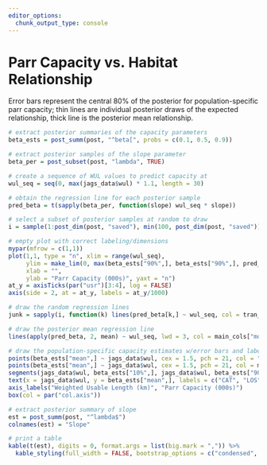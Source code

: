 ```yaml
---
editor_options: 
  chunk_output_type: console
---
```


# Parr Capacity vs. Habitat Relationship

Error bars represent the central 80% of the posterior for population-specific parr capacity; thin lines are individual posterior draws of the expected relationship, thick line is the posterior mean relationship.

```r
# extract posterior summaries of the capacity parameters
beta_ests = post_summ(post, "^beta[", probs = c(0.1, 0.5, 0.9))

# extract posterior samples of the slope parameter
beta_per = post_subset(post, "lambda", TRUE)

# create a sequence of WUL values to predict capacity at
wul_seq = seq(0, max(jags_data$wul) * 1.1, length = 30)

# obtain the regression line for each posterior sample
pred_beta = t(sapply(beta_per, function(slope) wul_seq * slope))

# select a subset of posterior samples at random to draw
i = sample(1:post_dim(post, "saved"), min(100, post_dim(post, "saved")), replace = FALSE)

# empty plot with correct labeling/dimensions
mypar(mfrow = c(1,1))
plot(1,1, type = "n", xlim = range(wul_seq),
     ylim = make_lim(0, max(beta_ests["90%",], beta_ests["90%",], pred_beta[i,])),
     xlab = "",
     ylab = "Parr Capacity (000s)", yaxt = "n")
at_y = axisTicks(par("usr")[3:4], log = FALSE)
axis(side = 2, at = at_y, labels = at_y/1000)

# draw the random regression lines
junk = sapply(i, function(k) lines(pred_beta[k,] ~ wul_seq, col = tran_cols["model"]))

# draw the posterior mean regression line
lines(apply(pred_beta, 2, mean) ~ wul_seq, lwd = 3, col = main_cols["model"])

# draw the population-specific capacity estimates w/error bars and labels
points(beta_ests["mean",] ~ jags_data$wul, cex = 1.5, pch = 21, col = "white", bg = "white")
points(beta_ests["mean",] ~ jags_data$wul, cex = 1.5, pch = 21, col = main_cols["model"], bg = tran_cols["model"])
segments(jags_data$wul, beta_ests["10%",], jags_data$wul, beta_ests["90%",], col = main_cols["model"])
text(x = jags_data$wul, y = beta_ests["mean",], labels = c("CAT", "LOS", "MIN", "UGR"), pos = c(2,4,4,4), font = 2, col = par("col.axis"))
axis_labels("Weighted Usable Length (km)", "Parr Capacity (000s)")
box(col = par("col.axis"))
```

```r
# extract posterior summary of slope
est = post_summ(post, "^lambda$")
colnames(est) = "Slope"

# print a table 
kable(t(est), digits = 0, format.args = list(big.mark = ",")) %>%
  kable_styling(full_width = FALSE, bootstrap_options = c("condensed", "striped"))
```
